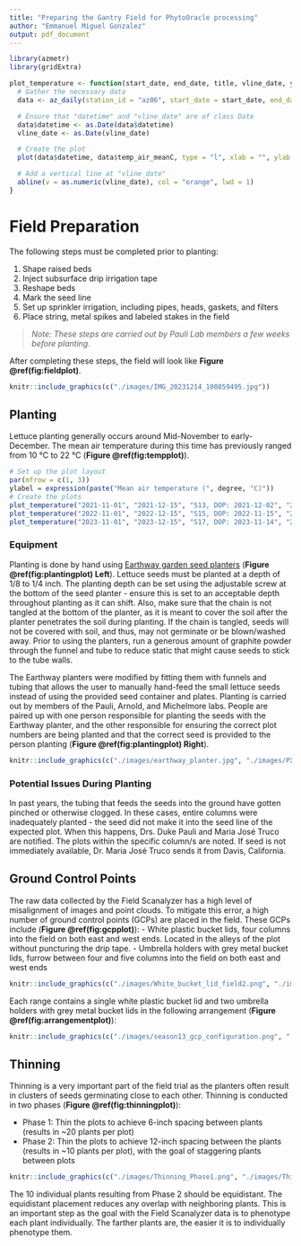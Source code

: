 ---
title: "Preparing the Gantry Field for PhytoOracle processing"
author: "Emmanuel Miguel Gonzalez"
output: pdf_document
---

\newpage

```{r echo=FALSE, results='hide', message=FALSE, warning=FALSE}
library(azmetr)
library(gridExtra)

plot_temperature <- function(start_date, end_date, title, vline_date, ylabel) {
  # Gather the necessary data
  data <- az_daily(station_id = "az06", start_date = start_date, end_date = end_date)

  # Ensure that "datetime" and "vline_date" are of class Date
  data$datetime <- as.Date(data$datetime)
  vline_date <- as.Date(vline_date)

  # Create the plot
  plot(data$datetime, data$temp_air_meanC, type = "l", xlab = "", ylab = ylabel, main = title, ylim = c(5, 23))

  # Add a vertical line at "vline_date"
  abline(v = as.numeric(vline_date), col = "orange", lwd = 1)
}
```

# Field Preparation

The following steps must be completed prior to planting:

  1. Shape raised beds
  2. Inject subsurface drip irrigation tape
  3. Reshape beds
  4. Mark the seed line
  5. Set up sprinkler irrigation, including pipes, heads, gaskets, and filters
  6. Place string, metal spikes and labeled stakes in the field
  
> *Note: These steps are carried out by Pauli Lab members a few weeks before planting.*

After completing these steps, the field will look like **Figure \@ref(fig:fieldplot)**.

```{r fieldplot, echo=FALSE, out.width="100%", out.height="100%", fig.show='hold', fig.align='center', fig.cap="South gantry field with shaped raised beds, sprinkler irrigation, and strings and stakes."}
knitr::include_graphics(c("./images/IMG_20231214_100859495.jpg"))
```

## Planting

Lettuce planting generally occurs around Mid-November to early-December. The mean air temperature during this time has previously ranged from 10 °C to 22 °C (**Figure \@ref(fig:tempplot)**).

```{r tempplot, echo=FALSE, results='hide', message=FALSE, warning=FALSE, fig.align='center', fig.show='hold', fig.cap="Mean air temperature data collected by The Arizona Meteorologial Network (AZMET). Orange vertical lines represent the day of planting. DOP, day of planting; S13, season 13; S15, season 15; S17, season 17."}
# Set up the plot layout
par(mfrow = c(1, 3))
ylabel = expression(paste("Mean air temperature (", degree, "C)"))
# Create the plots
plot_temperature("2021-11-01", "2021-12-15", "S13, DOP: 2021-12-02", "2021-12-02", ylabel)
plot_temperature("2022-11-01", "2022-12-15", "S15, DOP: 2022-11-15", "2022-11-15", "")
plot_temperature("2023-11-01", "2023-12-15", "S17, DOP: 2023-11-14", "2023-11-14", "")

```

### Equipment 
Planting is done by hand using [Earthway garden seed planters](https://www.earthway.com/product/1001-b-precision-garden-seeder/) (**Figure \@ref(fig:plantingplot) Left**). Lettuce seeds must be planted at a depth of 1/8 to 1/4 inch. The planting depth can be set using the adjustable screw at the bottom of the seed planter - ensure this is set to an acceptable depth throughout planting as it can shift. Also, make sure that the chain is not tangled at the bottom of the planter, as it is meant to cover the soil after the planter penetrates the soil during planting. If the chain is tangled, seeds will not be covered with soil, and thus, may not germinate or be blown/washed away. Prior to using the planters, run a generous amount of graphite powder through the funnel and tube to reduce static that might cause seeds to stick to the tube walls.

The Earthway planters were modified by fitting them with funnels and tubing that allows the user to manually hand-feed the small lettuce seeds instead of using the provided seed container and plates. Planting is carried out by members of the Pauli, Arnold, and Michelmore labs. People are paired up with one person responsible for planting the seeds with the Earthway planter, and the other responsible for ensuring the correct plot numbers are being planted and that the correct seed is provided to the person planting (**Figure \@ref(fig:plantingplot) Right**).

```{r plantingplot, echo=FALSE, out.width="40%", out.height="40%", fig.show='hold', fig.align='center', fig.cap="Lettuce hand planting. (Left) Earthway garden seed planter. (Right) One person planting using the Earthway planter, while the other is responsible for ensuring correct plot numbers and handing the correct seed to the person planting."}
knitr::include_graphics(c("./images/earthway_planter.jpg", "./images/PXL_20231114_153026048.jpg"))
```


### Potential Issues During Planting
In past years, the tubing that feeds the seeds into the ground have gotten pinched or otherwise clogged. In these cases, entire columns were inadequately planted - the seed did not make it into the seed line of the expected plot. When this happens, Drs. Duke Pauli and Maria José Truco are notified. The plots within the specific column/s are noted. If seed is not immediately available, Dr. Maria José Truco sends it from Davis, California.


## Ground Control Points
The raw data collected by the Field Scanalyzer has a high level of misalignment of images and point clouds. To mitigate this error, a high number of ground control points (GCPs) are placed in the field. These GCPs include (**Figure \@ref(fig:gcpplot)**):
- White plastic bucket lids, four columns into the field on both east and west ends. Located in the alleys of the plot without puncturing the drip tape. 
- Umbrella holders with grey metal bucket lids, furrow between four and five columns into the field on both east and west ends 

```{r gcpplot, echo=FALSE, out.width="49%", out.height="49%", fig.show='hold', fig.align='center', fig.cap="Ground control points (GCPs) used in the gantry field. (Left) White plastic bucket lid. (Right) Umbrella holder with grey metal bucket lid."}
knitr::include_graphics(c("./images/White_bucket_lid_field2.png", "./images/IMG_20220131_100547817_HDR.jpg"))
```

Each range contains a single white plastic bucket lid and two umbrella holders with grey metal bucket lids in the following arrangement (**Figure \@ref(fig:arrangementplot)**):

```{r arrangementplot, echo=FALSE, out.width="49%", out.height="49%", fig.show='hold', fig.align='center', fig.cap="Arrangement of ground control points (GCPs) in the gantry field. (Left) Each range contains a single white plastic bucket lid and two umbrella holders with grey metal bucket lids. (Right) White plastic bucket lids are alternated, to ensure robust geocorrection."}
knitr::include_graphics(c("./images/season13_gcp_configuration.png", "./images/Screenshot 2023-12-18 203707.png"))
```

## Thinning
Thinning is a very important part of the field trial as the planters often result in clusters of seeds germinating close to each other. Thinning is conducted in two phases (**Figure \@ref(fig:thinningplot)**):

- Phase 1: Thin the plots to achieve 6-inch spacing between plants (results in ~20 plants per plot)
- Phase 2: Thin the plots to achieve 12-inch spacing between the plants (results in ~10 plants per plot), with the goal of staggering plants between plots

```{r thinningplot, echo=FALSE, out.width="40%", out.height="40%", fig.show='hold', fig.align='center', fig.cap="Change in plant density after multiple rounds of thinning. (Left) Plants after Phase 1 of thinning. (Right) Plants after Phase 2 of thinning."}
knitr::include_graphics(c("./images/Thinning_Phase1.png", "./images/Thinning_Phase2.png"))
```

The 10 individual plants resulting from Phase 2 should be equidistant. The equidistant placement reduces any overlap with neighboring plants. This is an important step as the goal with the Field Scanalyzer data is to phenotype each plant individually. The farther plants are, the easier it is to individually phenotype them.
